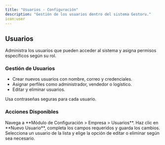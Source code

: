 ```yaml
---
title: "Usuarios - Configuración"
description: "Gestión de los usuarios dentro del sistema Gestoru."
icon:user
---
```


## Usuarios

<Info> 
Administra los usuarios que pueden acceder al sistema y asigna permisos específicos según su rol.
</Info>

### Gestión de Usuarios

- Crear nuevos usuarios con nombre, correo y credenciales.
- Asignar perfiles como administrador, vendedor o logístico.
- Editar y eliminar usuarios.

<Tip> 
Usa contraseñas seguras para cada usuario.
</Tip>

### Acciones Disponibles

<Steps>
  <Step title="Acceder a Usuarios">
    Navega a **Módulo de Configuración > Empresa > Usuarios**.
  </Step>
  <Step title="Crear un Nuevo Usuario">
    Haz clic en **Nuevo Usuario**, completa los campos requeridos y guarda los cambios.
  </Step>
  <Step title="Editar o Eliminar">
    Selecciona un usuario de la lista y elige la opción de editar o eliminar según sea necesario.
  </Step>
</Steps>